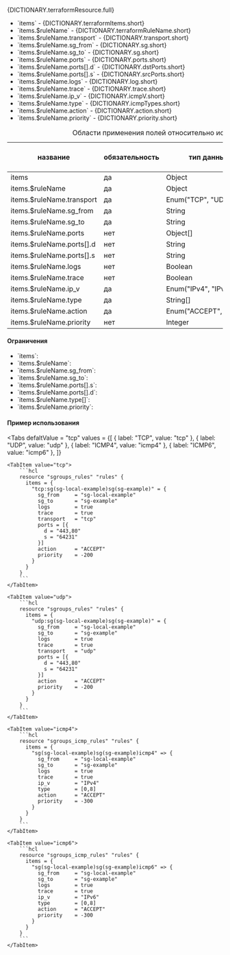 
<div className="paragraph">
  <p>{DICTIONARY.terraformResource.full}</p>
</div>
<ul>
  <li>`items` - {DICTIONARY.terraformItems.short}</li>
  <li>`items.$ruleName` - {DICTIONARY.terraformRuleName.short}</li>
  <li>`items.$ruleName.transport` - {DICTIONARY.transport.short}</li>
  <li>`items.$ruleName.sg_from` - {DICTIONARY.sg.short}</li>
  <li>`items.$ruleName.sg_to` - {DICTIONARY.sg.short}</li>
  <li>`items.$ruleName.ports` - {DICTIONARY.ports.short}</li>
  <li>`items.$ruleName.ports[].d` - {DICTIONARY.dstPorts.short}</li>
  <li>`items.$ruleName.ports[].s` - {DICTIONARY.srcPorts.short}</li>
  <li>`items.$ruleName.logs` - {DICTIONARY.log.short}</li>
  <li>`items.$ruleName.trace` - {DICTIONARY.trace.short}</li>
  <li>`items.$ruleName.ip_v` - {DICTIONARY.icmpV.short}</li>
  <li>`items.$ruleName.type` - {DICTIONARY.icmpTypes.short}</li>
  <li>`items.$ruleName.action` - {DICTIONARY.action.short}</li>
  <li>`items.$ruleName.priority` - {DICTIONARY.priority.short}</li>
</ul>

<div className="scrollable-x">
  <table>
    <caption>Области применения полей относительно используемого протокола</caption>
    <thead>
      <tr>
        <th rowSpan="2">название</th>
        <th rowSpan="2">обязательность</th>
        <th rowSpan="2">тип данных</th>
        <th rowSpan="2">значение по умолчанию</th>
        <th colSpan="3">transport*</th>
      </tr>
      <tr>
        <th>TCP</th>
        <th>UDP</th>
        <th>ICMP</th>
      </tr>
    </thead>
    <tbody>
      <tr>
        <td>items</td>
        <td>да</td>
        <td>Object</td>
        <td></td>
        <td className="green center">✔</td>
        <td className="green center">✔</td>
        <td className="green center">✔</td>
      </tr>
      <tr>
        <td>items.$ruleName</td>
        <td>да</td>
        <td>Object</td>
        <td></td>
        <td className="green center">✔</td>
        <td className="green center">✔</td>
        <td className="green center">✔</td>
      </tr>
      <tr>
        <td>items.$ruleName.transport</td>
        <td>да</td>
        <td>Enum("TCP", "UDP")</td>
        <td></td>
        <td className="green center">✔</td>
        <td className="green center">✔</td>
        <td className="green center"></td>
      </tr>
      <tr>
        <td>items.$ruleName.sg_from</td>
        <td>да</td>
        <td>String</td>
        <td></td>
        <td className="green center">✔</td>
        <td className="green center">✔</td>
        <td className="green center">✔</td>
      </tr>
      <tr>
        <td>items.$ruleName.sg_to</td>
        <td>да</td>
        <td>String</td>
        <td></td>
        <td className="green center">✔</td>
        <td className="green center">✔</td>
        <td className="green center">✔</td>
      </tr>
      <tr>
        <td>items.$ruleName.ports</td>
        <td>нет</td>
        <td>Object[]</td>
        <td>null</td>
        <td className="green center">✔</td>
        <td className="green center">✔</td>
        <td className="green center"></td>
      </tr>
      <tr>
        <td>items.$ruleName.ports[].d</td>
        <td>нет</td>
        <td>String</td>
        <td>""</td>
        <td className="green center">✔</td>
        <td className="green center">✔</td>
        <td className="green center"></td>
      </tr>
      <tr>
        <td>items.$ruleName.ports[].s</td>
        <td>нет</td>
        <td>String</td>
        <td>""</td>
        <td className="green center">✔</td>
        <td className="green center">✔</td>
        <td className="green center"></td>
      </tr>
      <tr>
        <td>items.$ruleName.logs</td>
        <td>нет</td>
        <td>Boolean</td>
        <td>false</td>
        <td className="green center">✔</td>
        <td className="green center">✔</td>
        <td className="green center">✔</td>
      </tr>
      <tr>
        <td>items.$ruleName.trace</td>
        <td>нет</td>
        <td>Boolean</td>
        <td>false</td>
        <td className="green center">✔</td>
        <td className="green center">✔</td>
        <td className="green center">✔</td>
      </tr>
      <tr>
        <td>items.$ruleName.ip_v</td>
        <td>да</td>
        <td>Enum("IPv4", "IPv6")</td>
        <td></td>
        <td className="green center"></td>
        <td className="green center"></td>
        <td className="green center">✔</td>
      </tr>
      <tr>
        <td>items.$ruleName.type</td>
        <td>да</td>
        <td>String[]</td>
        <td>null</td>
        <td className="green center"></td>
        <td className="green center"></td>
        <td className="green center">✔</td>
      </tr>
      <tr>
        <td>items.$ruleName.action</td>
        <td>да</td>
        <td>
          <nobr>Enum("ACCEPT", "DROP")</nobr>
        </td>
        <td></td>
        <td className="green center">✔</td>
        <td className="green center">✔</td>
        <td className="green center">✔</td>
      </tr>
      <tr>
        <td>items.$ruleName.priority</td>
        <td>нет</td>
        <td>Integer</td>
        <td></td>
        <td className="green center">✔</td>
        <td className="green center">✔</td>
        <td className="green center">✔</td>
      </tr>
    </tbody>
  </table>
</div>

<h4 className="custom-heading">Ограничения</h4>

<ul>
  <li>
    `items`:
    <Restrictions data={RESTRICTIONS.items} />
  </li>
  <li>
    `items.$ruleName`:
    <Restrictions data={RESTRICTIONS.itemsRuleName_s2s} />
  </li>
  <li>
    `items.$ruleName.sg_from`:
    <Restrictions data={RESTRICTIONS.name} />
  </li>
  <li>
    `items.$ruleName.sg_to`:
    <Restrictions data={RESTRICTIONS.name} />
  </li>
  <li>
    `items.$ruleName.ports[].s`:
    <Restrictions data={RESTRICTIONS.srcPorts} />
  </li>
  <li>
    `items.$ruleName.ports[].d`:
    <Restrictions data={RESTRICTIONS.dstPorts} />
  </li>
  <li>
    `items.$ruleName.type[]`:
    <Restrictions data={RESTRICTIONS.icmpType} />
  </li>
  <li>
    `items.$ruleName.priority`:
    <Restrictions data={RESTRICTIONS.priority} />
  </li>
</ul>
<h4 className="custom-heading">Пример использования</h4>

<Tabs
    defaltValue = "tcp"
    values = {[
        { label: "TCP", value: "tcp" },
        { label: "UDP", value: "udp" },
        { label: "ICMP4", value: "icmp4" },
        { label: "ICMP6", value: "icmp6" },
    ]}
>
    <TabItem value="tcp">
        ```hcl
        resource "sgroups_rules" "rules" {
          items = {
            "tcp:sg(sg-local-example)sg(sg-example)" = {
              sg_from     = "sg-local-example"
              sg_to       = "sg-example"
              logs        = true
              trace       = true
              transport   = "tcp"
              ports = [{
                d = "443,80"
                s = "64231"
              }]
              action      = "ACCEPT"
              priority    = -200
            }
          }
        }
        ```
    </TabItem>

    <TabItem value="udp">
        ```hcl
        resource "sgroups_rules" "rules" {
          items = {
            "udp:sg(sg-local-example)sg(sg-example)" = {
              sg_from     = "sg-local-example"
              sg_to       = "sg-example"
              logs        = true
              trace       = true
              transport   = "udp"
              ports = [{
                d = "443,80"
                s = "64231"
              }]
              action      = "ACCEPT"
              priority    = -200
            }
          }
        }
        ```
    </TabItem>

    <TabItem value="icmp4">
        ```hcl
        resource "sgroups_icmp_rules" "rules" {
          items = {
            "sg(sg-local-example)sg(sg-example)icmp4" => {
              sg_from     = "sg-local-example"
              sg_to       = "sg-example"
              logs        = true
              trace       = true
              ip_v        = "IPv4"
              type        = [0,8]
              action      = "ACCEPT"
              priority    = -300
            }
          }
        }
        ```
    </TabItem>

    <TabItem value="icmp6">
        ```hcl
        resource "sgroups_icmp_rules" "rules" {
          items = {
            "sg(sg-local-example)sg(sg-example)icmp6" => {
              sg_from     = "sg-local-example"
              sg_to       = "sg-example"
              logs        = true
              trace       = true
              ip_v        = "IPv6"
              type        = [0,8]
              action      = "ACCEPT"
              priority    = -300
            }
          }
        }
        ```
    </TabItem>

</Tabs>

